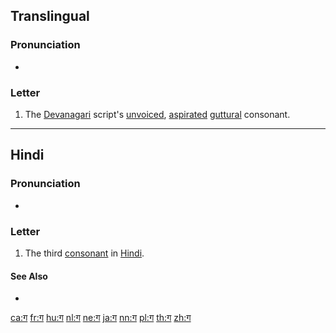 {{Devanagari character info|hex=917|name=DEVANAGARI LETTER GA|image=[[File:Deva-ग-order.gif|100px]]}}
{{also|ग़|ॻ|ਗ}}
==Translingual==

===Pronunciation===
* {{IPA|/ɡə/|lang=mul}}

===Letter===
{{mul-Deva|ga}}

# The [[Devanagari]] script's [[unvoiced]], [[aspirated]] [[guttural]] consonant.

----

==Hindi==

===Pronunciation===
* {{IPA|/gə/|lang=hi}}

===Letter===
{{head|hi|letter}}

# The third [[consonant]] in [[Hindi]].

====See Also====

* {{list:Devanagari script letters/hi}}

[[ca:ग]]
[[fr:ग]]
[[hu:ग]]
[[nl:ग]]
[[ne:ग]]
[[ja:ग]]
[[nn:ग]]
[[pl:ग]]
[[th:ग]]
[[zh:ग]]